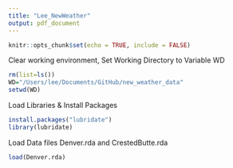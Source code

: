 ```yaml
---
title: "Lee_NewWeather"
output: pdf_document
---
```


```r
knitr::opts_chunk$set(echo = TRUE, include = FALSE)
```

Clear working environment, Set Working Directory to Variable WD
```r
rm(list=ls())
WD="/Users/lee/Documents/GitHub/new_weather_data"
setwd(WD)
```

Load Libraries & Install Packages
```r
install.packages("lubridate")
library(lubridate)
```

Load Data files Denver.rda and CrestedButte.rda
```r
load(Denver.rda)
```


